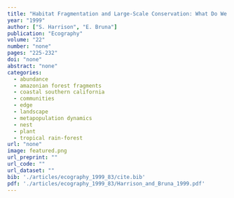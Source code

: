 ```yaml
---
title: "Habitat Fragmentation and Large-Scale Conservation: What Do We Know for Sure?"
year: "1999"
author: ["S. Harrison", "E. Bruna"]
publication: "Ecography"
volume: "22"
number: "none"
pages: "225-232"
doi: "none"
abstract: "none"
categories: 
  - abundance
  - amazonian forest fragments
  - coastal southern california
  - communities
  - edge
  - landscape
  - metapopulation dynamics
  - nest
  - plant
  - tropical rain-forest
url: "none"
image: featured.png
url_preprint: ""
url_code: ""
url_dataset: ""
bib: './articles/ecography_1999_83/cite.bib'
pdf: './articles/ecography_1999_83/Harrison_and_Bruna_1999.pdf'
---
```

